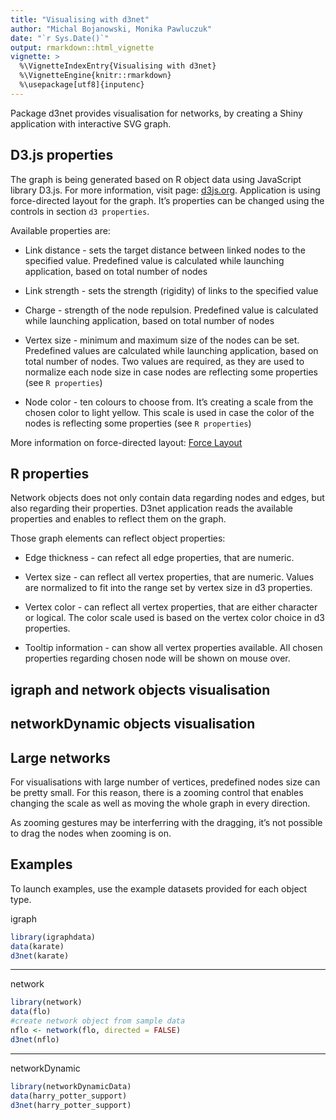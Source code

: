 ```yaml
---
title: "Visualising with d3net"
author: "Michal Bojanowski, Monika Pawluczuk"
date: "`r Sys.Date()`"
output: rmarkdown::html_vignette
vignette: >
  %\VignetteIndexEntry{Visualising with d3net}
  %\VignetteEngine{knitr::rmarkdown}
  %\usepackage[utf8]{inputenc}
---
```


Package d3net provides visualisation for networks, by creating a Shiny application
with interactive SVG graph.

## D3.js properties
The graph is being generated based on R object data using JavaScript library D3.js. For more information, visit page: [d3js.org](http://d3js.org). Application is using force-directed layout for the graph. It's properties can be changed using the controls in section `d3 properties`.

Available properties are:

* Link distance - sets the target distance between linked nodes to the specified value. Predefined value is calculated while launching application, based on total number of nodes

* Link strength - sets the strength (rigidity) of links to the specified value

* Charge - strength of the node repulsion. Predefined value is calculated while launching application, based on total number of nodes

* Vertex size - minimum and maximum size of the nodes can be set. Predefined values are calculated while launching application, based on total number of nodes. Two values are required, as they are used to normalize each node size in case nodes are reflecting some properties (see `R properties`)

* Node color - ten colours to choose from. It's creating a scale from the chosen color to light yellow. This scale is used in case the color of the nodes is reflecting some properties (see `R properties`)

More information on force-directed layout: [Force Layout](https://github.com/mbostock/d3/wiki/Force-Layout)

## R properties
Network objects does not only contain data regarding nodes and edges, but also regarding their properties. D3net application reads the available properties and enables to reflect them on the graph.

Those graph elements can reflect object properties:

* Edge thickness - can refect all edge properties, that are numeric.

* Vertex size - can reflect all vertex properties, that are numeric. Values are normalized to fit into the range set by vertex size in d3 properties.

* Vertex color - can reflect all vertex properties, that are either character or logical. The color scale used is based on the vertex color choice in d3 properties.

* Tooltip information - can show all vertex properties available. All chosen properties regarding chosen node will be shown on mouse over.

## igraph and network objects visualisation

## networkDynamic objects visualisation

## Large networks

For visualisations with large number of vertices, predefined nodes size can be pretty small. For this reason, there is a zooming control that enables changing the scale as well as moving the whole graph in every direction. 

As zooming gestures may be interferring with the dragging, it's not possible to drag the 
nodes when zooming is on.

## Examples

To launch examples, use the example datasets provided for each object type.

igraph

```r
library(igraphdata)
data(karate)
d3net(karate)
```

--------

network

```r
library(network)
data(flo)
#create network object from sample data
nflo <- network(flo, directed = FALSE)
d3net(nflo)
```

--------

networkDynamic

```r
library(networkDynamicData)
data(harry_potter_support)
d3net(harry_potter_support)
```
